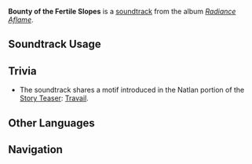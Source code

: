 {{Stub}}
{{Soundtrack Infobox
|image          = Radiance Aflame.png
|album          = Radiance Aflame
|disc           = 1
|number         = 01
|featured       = 
|featured2      = 
|featured3      = 
|featured_disc  = 
|featured_disc2 = 
|featured_disc3 = 
|youtube_id     = 
|spotify_id     = 1WSlm6dw424sLWKwSwkZjm
|previous       = 
|next           = The Brisk Morning Air
}}
'''Bounty of the Fertile Slopes''' is a [[soundtrack]] from the album ''[[Radiance Aflame]]''.

==Soundtrack Usage==
{{Soundtrack Usage
|location = "Collective of Plenty"//day
|quest = 
|domain = 
|eventgameplay = 
|special_displayed = 
|special = 
|teapot = 
|mediaoriginal = 
}}
<!--
==Other Arrangements==
{{Files by Category Gallery|Media Using an Unreleased Arrangement of {{subst:#titleparts:{{subst:PAGENAME}}}} Soundtrack}}
-->
<!--
==Production Credits==
{| class="wikitable"
! Position
! Staff<ref>NetEase Cloud Music: [https://music.163.com/#/song?id=NUMBER TITLE {{zh|}}]</ref>
|-
! Lyricist
| Hsiang Liu ({{zh|项柳}})
|}
|}
-->
<!--
==Gallery==
<gallery>
</gallery>
-->
==Trivia==
* The soundtrack shares a motif introduced in the Natlan portion of the [[Story Teaser#Special Story Teasers|Story Teaser]]: [[Teyvat Chapter Storyline Preview: Travail|Travail]].

==Other Languages==
{{Other Languages
|en       = Bounty of the Fertile Slopes
|zhs      = 饫沃坡野
|zhs_rm   = 
|zht      = 
|zht_rm   = 
|zh_tl    = 
|ja       = 肥沃な丘
|ja_rm    = Hiyoku-na Oka
|ja_tl    = Fertile Slopes
}}
<!--
==References==
{{Reflist}}
-->

==Navigation==
{{Soundtrack Navbox|Radiance Aflame}}